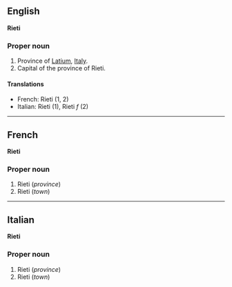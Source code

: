 ==English==
'''Rieti'''

===Proper noun===

#Province of [[Latium]], [[Italy]].
#Capital of the province of Rieti.

====Translations====

*French: Rieti (1, 2)
*Italian: Rieti (1), Rieti ''f'' (2)

----

==French==
'''Rieti'''

===Proper noun===

# Rieti (''province'')
# Rieti (''town'')

----

==Italian==
'''Rieti'''

===Proper noun===

# Rieti (''province'')
# Rieti (''town'')